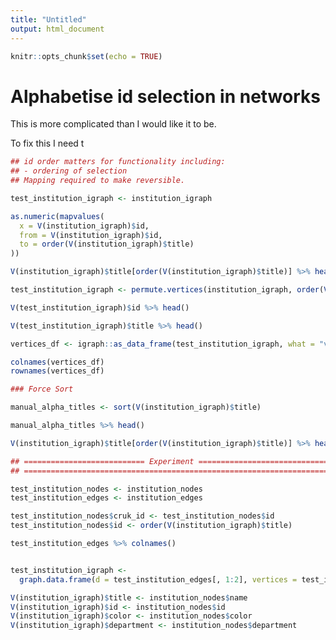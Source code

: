 ```yaml
---
title: "Untitled"
output: html_document
---
```


```r
knitr::opts_chunk$set(echo = TRUE)
```

# Alphabetise id selection in networks

This is more complicated than I would like it to be.

To fix this I need t

```r

## id order matters for functionality including:
## - ordering of selection
## Mapping required to make reversible.

test_institution_igraph <- institution_igraph

as.numeric(mapvalues(
  x = V(institution_igraph)$id,
  from = V(institution_igraph)$id,
  to = order(V(institution_igraph)$title)
))

V(institution_igraph)$title[order(V(institution_igraph)$title)] %>% head()

test_institution_igraph <- permute.vertices(institution_igraph, order(V(institution_igraph)$title))

V(test_institution_igraph)$id %>% head()

V(test_institution_igraph)$title %>% head()

vertices_df <- igraph::as_data_frame(test_institution_igraph, what = "vertices")

colnames(vertices_df)
rownames(vertices_df)

### Force Sort

manual_alpha_titles <- sort(V(institution_igraph)$title)

manual_alpha_titles %>% head()

V(institution_igraph)$title[order(V(institution_igraph)$title)] %>% head()

```

```r
## =========================== Experiment ===========================================
## ==============================================================================

test_institution_nodes <- institution_nodes
test_institution_edges <- institution_edges

test_institution_nodes$cruk_id <- test_institution_nodes$id
test_institution_nodes$id <- order(V(institution_igraph)$title)

test_institution_edges %>% colnames()


test_institution_igraph <-
  graph.data.frame(d = test_institution_edges[, 1:2], vertices = test_institution_nodes[, 1:2])

V(institution_igraph)$title <- institution_nodes$name
V(institution_igraph)$id <- institution_nodes$id
V(institution_igraph)$color <- institution_nodes$color
V(institution_igraph)$department <- institution_nodes$department

```

